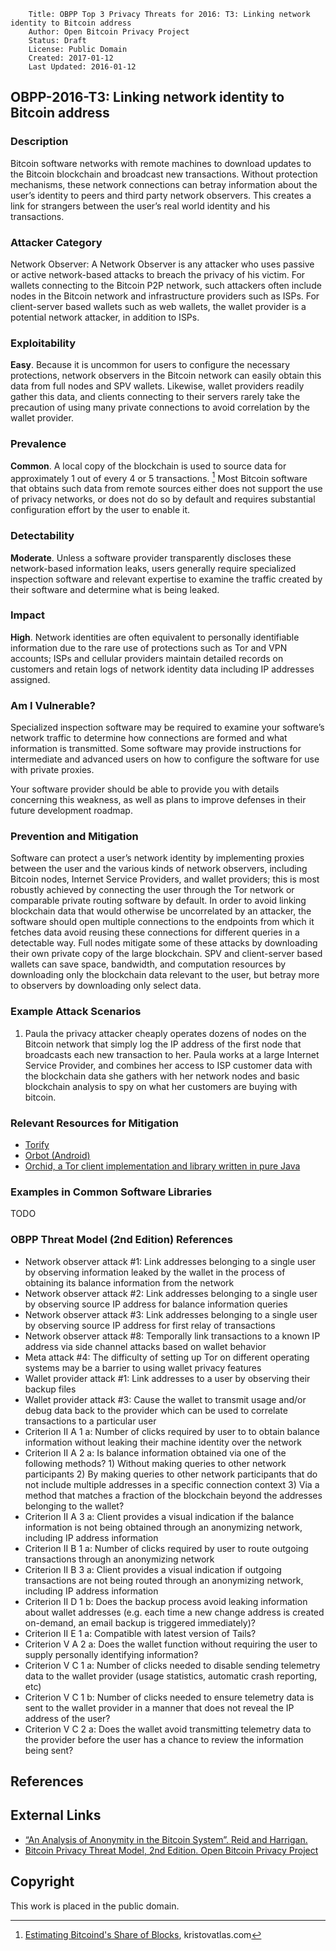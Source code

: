 <pre>
    Title: OBPP Top 3 Privacy Threats for 2016: T3: Linking network identity to Bitcoin address
    Author: Open Bitcoin Privacy Project
    Status: Draft
    License: Public Domain
    Created: 2017-01-12
    Last Updated: 2016-01-12
</pre>

== OBPP-2016-T3: Linking network identity to Bitcoin address ==

=== Description ===

Bitcoin software networks with remote machines to download updates to the Bitcoin blockchain and broadcast new transactions. Without protection mechanisms, these network connections can betray information about the user’s identity to peers and third party network observers. This creates a link for strangers between the user’s real world identity and his transactions.

=== Attacker Category ===

Network Observer: A Network Observer is any attacker who uses passive or active network-based attacks to breach the privacy of his victim. For wallets connecting to the Bitcoin P2P network, such attackers often include nodes in the Bitcoin network and infrastructure providers such as ISPs. For client-server based wallets such as web wallets, the wallet provider is a potential network attacker, in addition to ISPs.

=== Exploitability ===

'''Easy'''. Because it is uncommon for users to configure the necessary protections, network observers in the Bitcoin network can easily obtain this data from full nodes and SPV wallets. Likewise, wallet providers readily gather this data, and clients connecting to their servers rarely take the precaution of using many private connections to avoid correlation by the wallet provider.

=== Prevalence ===

'''Common'''. A local copy of the blockchain is used to source data for approximately 1 out of every 4 or 5 transactions. <ref>[https://www.kristovatlas.com/estimating-bitcoinds-share-of-blocks/ Estimating Bitcoind's Share of Blocks], kristovatlas.com</ref> Most Bitcoin software that obtains such data from remote sources either does not support the use of privacy networks, or does not do so by default and requires substantial configuration effort by the user to enable it.

=== Detectability ===

'''Moderate'''. Unless a software provider transparently discloses these network-based information leaks, users generally require specialized inspection software and relevant expertise to examine the traffic created by their software and determine what is being leaked.

=== Impact ===

'''High'''. Network identities are often equivalent to personally identifiable information due to the rare use of protections such as Tor and VPN accounts; ISPs and cellular providers maintain detailed records on customers and retain logs of network identity data including IP addresses assigned.

=== Am I Vulnerable? ===

Specialized inspection software may be required to examine your software’s network traffic to determine how connections are formed and what information is transmitted. Some software may provide instructions for intermediate and advanced users on how to configure the software for use with private proxies.

Your software provider should be able to provide you with details concerning this weakness, as well as plans to improve defenses in their future development roadmap.

=== Prevention and Mitigation ===

Software can protect a user’s network identity by implementing proxies between the user and the various kinds of network observers, including Bitcoin nodes, Internet Service Providers, and wallet providers; this is most robustly achieved by connecting the user through the Tor network or comparable private routing software by default. In order to avoid linking blockchain data that would otherwise be uncorrelated by an attacker, the software should open multiple connections to the endpoints from which it fetches data avoid reusing these connections for different queries in a detectable way. Full nodes mitigate some of these attacks by downloading their own private copy of the large blockchain. SPV and client-server based wallets can save space, bandwidth, and computation resources by downloading only the blockchain data relevant to the user, but betray more to observers by downloading only select data.

=== Example Attack Scenarios ===

# Paula the privacy attacker cheaply operates dozens of nodes on the Bitcoin network that simply log the IP address of the first node that broadcasts each new transaction to her. Paula works at a large Internet Service Provider, and combines her access to ISP customer data with the blockchain data she gathers with her network nodes and basic blockchain analysis to spy on what her customers are buying with bitcoin.

=== Relevant Resources for Mitigation ===

* [https://trac.torproject.org/projects/tor/wiki/doc/TorifyHOWTO Torify]
* [https://guardianproject.info/apps/orbot/ Orbot (Android)]
* [https://subgraph.com/orchid/index.en.html Orchid, a Tor client implementation and library written in pure Java]

=== Examples in Common Software Libraries ===

TODO

=== OBPP Threat Model (2nd Edition) References ===

* Network observer attack #1: Link addresses belonging to a single user by observing information leaked by the wallet in the process of obtaining its balance information from the network
* Network observer attack #2: Link addresses belonging to a single user by observing source IP address for balance information queries
* Network observer attack #3: Link addresses belonging to a single user by observing source IP address for first relay of transactions
* Network observer attack #8: Temporally link transactions to a known IP address via side channel attacks based on wallet behavior
* Meta attack #4: The difficulty of setting up Tor on different operating systems may be a barrier to using wallet privacy features
* Wallet provider attack #1: Link addresses to a user by observing their backup files
* Wallet provider attack #3: Cause the wallet to transmit usage and/or debug data back to the provider which can be used to correlate transactions to a particular user
* Criterion II A 1 a: Number of clicks required by user to to obtain balance information without leaking their machine identity over the network
* Criterion II A 2 a: Is balance information obtained via one of the following methods? 1) Without making queries to other network participants 2) By making queries to other network participants that do not include multiple addresses in a specific connection context 3) Via a method that matches a fraction of the blockchain beyond the addresses belonging to the wallet?
* Criterion II A 3 a: Client provides a visual indication if the balance information is not being obtained through an anonymizing network, including IP address information
* Criterion II B 1 a: Number of clicks required by user to route outgoing transactions through an anonymizing network
* Criterion II B 3 a: Client provides a visual indication if outgoing transactions are not being routed through an anonymizing network, including IP address information
* Criterion II D 1 b: Does the backup process avoid leaking information about wallet addresses (e.g. each time a new change address is created on-demand, an email backup is triggered immediately)?
* Criterion II E 1 a: Compatible with latest version of Tails?
* Criterion V A 2 a: Does the wallet function without requiring the user to supply personally identifying information?
* Criterion V C 1 a: Number of clicks needed to disable sending telemetry data to the wallet provider (usage statistics, automatic crash reporting, etc)
* Criterion V C 1 b: Number of clicks needed to ensure telemetry data is sent to the wallet provider in a manner that does not reveal the IP address of the user?
* Criterion V C 2 a: Does the wallet avoid transmitting telemetry data to the provider before the user has a chance to review the information being sent?

== References ==

<references />

== External Links ==

* [https://arxiv.org/pdf/1107.4524v2.pdf “An Analysis of Anonymity in the Bitcoin System”. Reid and Harrigan.]
* [https://github.com/OpenBitcoinPrivacyProject/wallet-ratings/blob/master/report-02/ Bitcoin Privacy Threat Model, 2nd Edition. Open Bitcoin Privacy Project]

== Copyright ==

This work is placed in the public domain.
